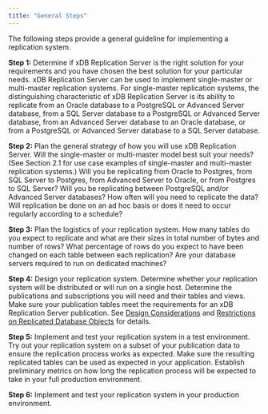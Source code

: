 ```yaml
---
title: "General Steps"
---
```


<div id="general_steps" class="registered_link"></div>


The following steps provide a general guideline for implementing a replication system.

**Step 1:** Determine if xDB Replication Server is the right solution for your requirements and you have chosen the best solution for your particular needs. xDB Replication Server can be used to implement single-master or multi-master replication systems. For single-master replication systems, the distinguishing characteristic of xDB Replication Server is its ability to replicate from an Oracle database to a PostgreSQL or Advanced Server database, from a SQL Server database to a PostgreSQL or Advanced Server database, from an Advanced Server database to an Oracle database, or from a PostgreSQL or Advanced Server database to a SQL Server database.

**Step 2:** Plan the general strategy of how you will use xDB Replication Server. Will the single-master or multi-master model best suit your needs? (See Section 2.1 for use case examples of single-master and multi-master replication systems.) Will you be replicating from Oracle to Postgres, from SQL Server to Postgres, from Advanced Server to Oracle, or from Postgres to SQL Server? Will you be replicating between PostgreSQL and/or Advanced Server databases? How often will you need to replicate the data? Will replication be done on an ad hoc basis or does it need to occur regularly according to a schedule?

**Step 3:** Plan the logistics of your replication system. How many tables do you expect to replicate and what are their sizes in total number of bytes and number of rows? What percentage of rows do you expect to have been changed on each table between each replication? Are your database servers required to run on dedicated machines?

**Step 4:** Design your replication system. Determine whether your replication system will be distributed or will run on a single host. Determine the publications and subscriptions you will need and their tables and views. Make sure your publication tables meet the requirements for an xDB Replication Server publication. See [Design Considerations](../../02_overview/04_design_replication_system/#design_considerations) and [Restrictions on Replicated Database Objects](../../02_overview/04_design_replication_system/#restrictions_on_replicated_database_objects) for details.

**Step 5:** Implement and test your replication system in a test environment. Try out your replication system on a subset of your publication data to ensure the replication process works as expected. Make sure the resulting replicated tables can be used as expected in your application. Establish preliminary metrics on how long the replication process will be expected to take in your full production environment.

**Step 6:** Implement and test your replication system in your production environment.
